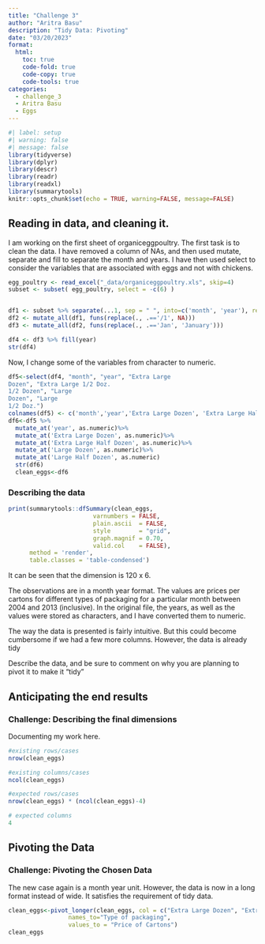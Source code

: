 ```yaml
---
title: "Challenge 3"
author: "Aritra Basu"
description: "Tidy Data: Pivoting"
date: "03/20/2023"
format:
  html:
    toc: true
    code-fold: true
    code-copy: true
    code-tools: true
categories:
  - challenge_3
  - Aritra Basu
  - Eggs
---
```


```r
#| label: setup
#| warning: false
#| message: false
library(tidyverse)
library(dplyr)
library(descr)
library(readr)
library(readxl)
library(summarytools)
knitr::opts_chunk$set(echo = TRUE, warning=FALSE, message=FALSE)

```


## Reading in data, and cleaning it.

I am working on the first sheet of organiceggpoultry. The first task is to clean the data. I have removed a column of NAs, and then used mutate, separate and fill to separate the month and years. I have then used select to consider the variables that are associated with eggs and not with chickens.


```r
egg_poultry <- read_excel("_data/organiceggpoultry.xls", skip=4)
subset <- subset( egg_poultry, select = -c(6) )


df1 <- subset %>% separate(...1, sep = " ", into=c('month', 'year'), remove = FALSE)
df2 <- mutate_all(df1, funs(replace(., .=='/1', NA)))
df3 <- mutate_all(df2, funs(replace(., .=='Jan', 'January')))

df4 <- df3 %>% fill(year)
str(df4)

```

Now, I change some of the variables from character to numeric.
```r
df5<-select(df4, "month", "year", "Extra Large 
Dozen", "Extra Large 1/2 Doz.
1/2 Dozen", "Large 
Dozen", "Large 
1/2 Doz.")
colnames(df5) <- c('month','year','Extra Large Dozen', 'Extra Large Half Dozen', 'Large Dozen', 'Large Half Dozen')
df6<-df5 %>%
  mutate_at('year', as.numeric)%>%
  mutate_at('Extra Large Dozen', as.numeric)%>%
  mutate_at('Extra Large Half Dozen', as.numeric)%>%
  mutate_at('Large Dozen', as.numeric)%>%
  mutate_at('Large Half Dozen', as.numeric)
  str(df6)
  clean_eggs<-df6
```


### Describing the data

```r
print(summarytools::dfSummary(clean_eggs,
                        varnumbers = FALSE,
                        plain.ascii  = FALSE, 
                        style        = "grid", 
                        graph.magnif = 0.70, 
                        valid.col    = FALSE),
      method = 'render',
      table.classes = 'table-condensed')
```

It can be seen that the dimension is 120 x 6.

The observations are in a month year format. The values are prices per cartons for different types of packaging for a particular month between 2004 and 2013 (inclusive). In the original file, the years, as well as the values were stored as characters, and I have converted them to numeric.

The way the data is presented is fairly intuitive. But this could become cumbersome if we had a few more columns. However, the data is already tidy

Describe the data, and be sure to comment on why you are planning to pivot it to make it "tidy"

## Anticipating the end results

### Challenge: Describing the final dimensions

Documenting my work here.

```r
#existing rows/cases
nrow(clean_eggs)

#existing columns/cases
ncol(clean_eggs)

#expected rows/cases
nrow(clean_eggs) * (ncol(clean_eggs)-4)

# expected columns 
4

```



## Pivoting the Data

### Challenge: Pivoting the Chosen Data

The new case again is a month year unit. However, the data is now in a long format instead of wide. It satisfies the requirement of tidy data.

```r
clean_eggs<-pivot_longer(clean_eggs, col = c("Extra Large Dozen", "Extra Large Half Dozen", "Large Dozen", "Large Half Dozen"),
                 names_to="Type of packaging",
                 values_to = "Price of Cartons")
clean_eggs

```


